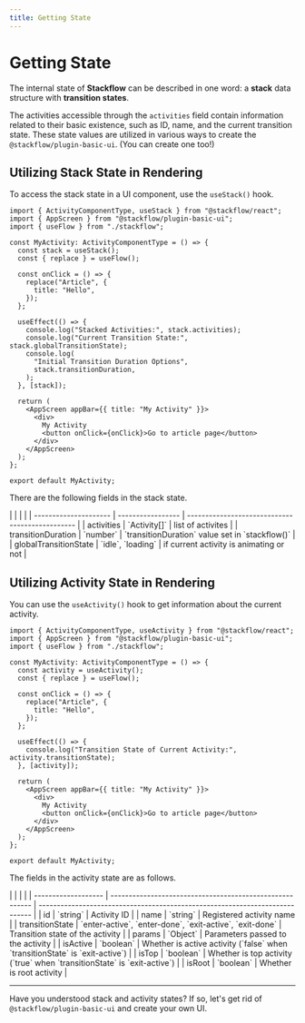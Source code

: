 ```yaml
---
title: Getting State
---
```



# Getting State

The internal state of **Stackflow** can be described in one word: a **stack** data structure with **transition states**.

<TransitioningStackDiagram />

The activities accessible through the `activities` field contain information related to their basic existence, such as ID, name, and the current transition state. These state values are utilized in various ways to create the `@stackflow/plugin-basic-ui`. (You can create one too!)

## Utilizing Stack State in Rendering

To access the stack state in a UI component, use the `useStack()` hook.

```tsx showLineNumbers filename="MyActivity.tsx" copy
import { ActivityComponentType, useStack } from "@stackflow/react";
import { AppScreen } from "@stackflow/plugin-basic-ui";
import { useFlow } from "./stackflow";

const MyActivity: ActivityComponentType = () => {
  const stack = useStack();
  const { replace } = useFlow();

  const onClick = () => {
    replace("Article", {
      title: "Hello",
    });
  };

  useEffect(() => {
    console.log("Stacked Activities:", stack.activities);
    console.log("Current Transition State:", stack.globalTransitionState);
    console.log(
      "Initial Transition Duration Options",
      stack.transitionDuration,
    );
  }, [stack]);

  return (
    <AppScreen appBar={{ title: "My Activity" }}>
      <div>
        My Activity
        <button onClick={onClick}>Go to article page</button>
      </div>
    </AppScreen>
  );
};

export default MyActivity;
```

There are the following fields in the stack state.

<APITable>
|                       |                   |                                                 |
| --------------------- | ----------------- | ----------------------------------------------- |
| activities            | `Activity[]`      | list of activites                               |
| transitionDuration    | `number`          | `transitionDuration` value set in `stackflow()` |
| globalTransitionState | `idle`, `loading` | if current activity is animating or not         |
</APITable>

## Utilizing Activity State in Rendering

You can use the `useActivity()` hook to get information about the current activity.

```tsx showLineNumbers filename="MyActivity.tsx" copy
import { ActivityComponentType, useActivity } from "@stackflow/react";
import { AppScreen } from "@stackflow/plugin-basic-ui";
import { useFlow } from "./stackflow";

const MyActivity: ActivityComponentType = () => {
  const activity = useActivity();
  const { replace } = useFlow();

  const onClick = () => {
    replace("Article", {
      title: "Hello",
    });
  };

  useEffect(() => {
    console.log("Transition State of Current Activity:", activity.transitionState);
  }, [activity]);

  return (
    <AppScreen appBar={{ title: "My Activity" }}>
      <div>
        My Activity
        <button onClick={onClick}>Go to article page</button>
      </div>
    </AppScreen>
  );
};

export default MyActivity;
```

The fields in the activity state are as follows.

<APITable>
|                     |                                                          |                                                                              |
| ------------------- | -------------------------------------------------------- | ---------------------------------------------------------------------------- |
| id                  | `string`                                                 | Activity ID                                                                  |
| name                | `string`                                                 | Registered activity name                                                     |
| transitionState     | `enter-active`, `enter-done`, `exit-active`, `exit-done` | Transition state of the activity                                             |
| params              | `Object`                                                 | Parameters passed to the activity                                            |
| isActive            | `boolean`                                                | Whether is active activity (`false` when `transitionState` is `exit-active`) |
| isTop               | `boolean`                                                | Whether is top activity (`true` when `transitionState` is `exit-active`)     |
| isRoot              | `boolean`                                                | Whether is root activity                                                     |
</APITable>

---

Have you understood stack and activity states? If so, let's get rid of `@stackflow/plugin-basic-ui` and create your own UI.
